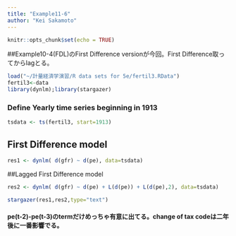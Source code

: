 ```yaml
---
title: "Example11-6"
author: "Kei Sakamoto"
---
```


```r
knitr::opts_chunk$set(echo = TRUE)
```

##Example10-4(FDL)のFirst Difference versionが今回。First Difference取ってからlagとる。

```r
load("~/計量経済学演習/R data sets for 5e/fertil3.RData")
fertil3<-data
library(dynlm);library(stargazer)
```

### Define Yearly time series beginning in 1913
```r
tsdata <- ts(fertil3, start=1913)
```

## First Difference model
```r
res1 <- dynlm( d(gfr) ~ d(pe), data=tsdata)
```

##Lagged First Difference model
```r
res2 <- dynlm( d(gfr) ~ d(pe) + L(d(pe)) + L(d(pe),2), data=tsdata)
```

```r
stargazer(res1,res2,type="text")
```

#### pe(t-2)-pe(t-3)のtermだけめっちゃ有意に出てる。change of tax codeは二年後に一番影響でる。
